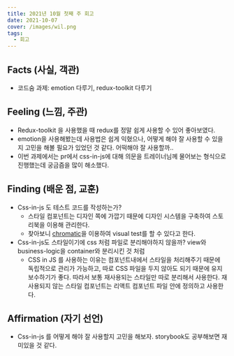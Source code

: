 ```yaml
---
title: 2021년 10월 첫째 주 회고
date: 2021-10-07
cover: /images/wil.png
tags:
  - 회고
---
```

## Facts (사실, 객관)
* 코드숨 과제: emotion 다루기, redux-toolkit 다루기

## Feeling (느낌, 주관)
- Redux-toolkit 을 사용했을 때 redux를 정말 쉽게 사용할 수 있어 좋아보였다.
- emotion을 사용해봤는데 사용법은 쉽게 익혔으나, 어떻게 해야 잘 사용할 수 있을지 고민을 해볼 필요가 있었던 것 같다. 어떡해야 잘 사용할까.. 
- 이번 과제에서는 pr에서 css-in-js에 대해 의문을 트레이너님께 물어보는 형식으로 진행했는데 궁금즘을 많이 해소했다.

## Finding (배운 점, 교훈)
- Css-in-js 도 테스트 코드를 작성하는가?
    - 스타일 컴포넌트는 디자인 쪽에 가깝기 때문에 디자인 시스템을 구축하여 스토리북을 이용해 관리한다.
    - 찾아보니 [chromatic](https://www.chromatic.com/)을 이용하여 visual test를 할 수 있다고 한다.
- Css-in-js도 스타일이기에 css 처럼 파일로 분리해야하지 않을까? view와 business-logic을 container와 분리시킨 것 처럼
    - CSS in JS 를 사용하는 이유는 컴포넌트내에서 스타일을 처리해주기 때문에 독립적으로 관리가 가능하고, 따로 CSS 파일을 두지 않아도 되기 때문에 유지보수하기가 좋다. 따라서 보통 재사용되는 스타일만 따로 분리해서 사용한다. 재사용되지 않는 스타일 컴포넌트는 리액트 컴포넌트 파일 안에 정의하고 사용한다. 

## Affirmation (자기 선언)
- Css-in-js 를 어떻게 해야 잘 사용할지 고민을 해보자. storybook도 공부해보면 재미있을 것 같다.
